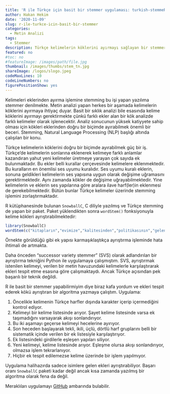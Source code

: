 ```yaml
---
title: 'R ile Türkçe için basit bir stemmer uygulaması: turkish-stemmeR'
author: Hakan Hekim
date: '2020-11-09'
slug: r-ile-turkce-icin-basit-bir-stemmer
categories:
  - Metin Analizi
tags:
  - Stemmer
description: Türkçe kelimelerin köklerini ayırmayı sağlayan bir stemmer denemesi.
featured: no
#toc: no
#featureImage: /images/path/file.jpg
thumbnail: /images/thumbs/stem_tn.jpg
shareImage: /logos/slogo.jpeg
codeMaxLines: 10
codeLineNumbers: no
figurePositionShow: yes
---
```


Kelimeleri eklerinden ayırma işlemine stemming bu işi yapan yazılıma stemmer denilmekte. Metin analizi yapan herkes bir aşamada kelimelerin köklerini ayırmaya ihtiyaç duyar. Basit bir sıklık analizi bile esasında kelime köklerini ayırmayı gerektirmekte çünkü farklı ekler alan bir kök analizde farklı kelimeler olarak işlenecektir. Analiz sonucunun yüksek katiyyete sahip olması için kökleri eklerinden doğru bir biçimde ayırabilmek önemli bir beceri. Stemming, Natural Language Processing (NLP) başlığı altında çalışılan bir konu.

Türkçe kelimelerin köklerini doğru bir biçimde ayırabilmek güç bir iş. Türkçe'de kelimelerin sonlarına eklenerek kelimeye farklı anlamlar kazandıran yahut yeni kelimeler üretmeye yarayan çok sayıda ek bulunmaktadır. Bu ekler belli kurallar çerçevesinde kelimelere eklenmektedir. Bu kuralların en önemlisi ses uyumu kuralıdır. Ses uyumu kuralı eklerin, sonuna geldikleri kelimelerin ses yapısına uygun olarak değişime uğramasını gerektirmektedir. Aynı zamanda kökler de değişime uğrayabilmektedir. Yine kelimelerin ve eklerin ses yapılarına göre aralara ilave harf(ler)in eklenmesi de gerekebilmektedir. Bütün bunlar Türkçe kelimeler üzerinde stemming işlemini zorlaştırmaktadır.

R kütüphanesinde bulunan `SnowballC`, C diliyle yazılmış ve Türkçe stemming de yapan bir paket. Paket yüklendikten sonra `wordStem()` fonksiyonuyla kelime kökleri ayrıştırabilmektedir:

```r
library(SnowballC)
wordStem(c("kitapların","evimize","kalitesinden","politikasının","geleneğimizin", "itibarsızlaştırılan","yadırganmaması"), language = "turkish")
```

Örnekte görüldüğü gibi ek yapısı karmaşıklaştıkça ayrıştırma işleminde hata ihtimali de artmakta.

Daha önceden "successor variety stemmer" (SVS) olarak adlandırılan bir ayrıştırma tekniğini Python ile uygulamaya çalışmıştım. SVS, ayrıştırmak istenilen kelimeyi, verilen bir metin havuzundaki kelimelerle karşılaştırarak ekleri tespit etme esasına göre çalışmaktaydı. Ancak Türkçe açısından pek başarılı bir teknik değildi.

R ile basit bir stemmer yapabilirmiyim diye biraz kafa yordum ve ekleri tespit ederek kökü ayrıştıran bir algoritma yazmaya çalıştım. Uygulama:

1. Öncelikle kelimenin Türkçe harfler dışında karakter içerip içermediğini kontrol ediyor.
2. Kelimeyi bir kelime listesinde arıyor. Şayet kelime listesinde varsa ek taşımadığını varsayarak akışı sonlandırıyor.
3. Bu iki aşamayı geçerse kelimeyi hecelerine ayırıyor.
4. Son heceden başlayarak tekli, ikili, üçlü, dörtlü harf gruplarını belli bir sistematik içinde verilen bir ek listesiyle karşılaştırıyor.
5. Ek listesindeki girdilerle eşleşen yapıları siliyor.
6. Yeni kelimeyi, kelime listesinde arıyor. Eşleşme olursa akışı sonlandırıyor, olmazsa işlem tekrarlanıyor.
7. Hiçbir ek tespit edilemezse kelime üzerinde bir işlem yapılmıyor.

Uygulama halihazırda sadece isimlere gelen ekleri ayrıştırabiliyor. Başarı oranı `SnowballC` paketi kadar değil ancak kısa zamanda yazılmış bir algoritma olarak fena da değil.

Meraklıları uygulamayı [GitHub](https://github.com/hhekim/turkish-stemmeR) ambarında bulabilir.
